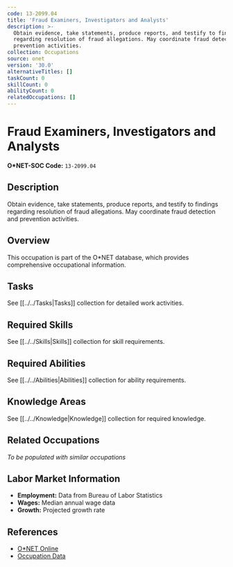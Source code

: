 ```yaml
---
code: 13-2099.04
title: 'Fraud Examiners, Investigators and Analysts'
description: >-
  Obtain evidence, take statements, produce reports, and testify to findings
  regarding resolution of fraud allegations. May coordinate fraud detection and
  prevention activities.
collection: Occupations
source: onet
version: '30.0'
alternativeTitles: []
taskCount: 0
skillCount: 0
abilityCount: 0
relatedOccupations: []
---
```

# Fraud Examiners, Investigators and Analysts

**O*NET-SOC Code:** `13-2099.04`

## Description

Obtain evidence, take statements, produce reports, and testify to findings regarding resolution of fraud allegations. May coordinate fraud detection and prevention activities.

## Overview

This occupation is part of the O*NET database, which provides comprehensive occupational information.

## Tasks

See [[../../Tasks|Tasks]] collection for detailed work activities.

## Required Skills

See [[../../Skills|Skills]] collection for skill requirements.

## Required Abilities

See [[../../Abilities|Abilities]] collection for ability requirements.

## Knowledge Areas

See [[../../Knowledge|Knowledge]] collection for required knowledge.

## Related Occupations

*To be populated with similar occupations*

## Labor Market Information

- **Employment:** Data from Bureau of Labor Statistics
- **Wages:** Median annual wage data
- **Growth:** Projected growth rate

## References

- [O*NET Online](https://www.onetonline.org/link/summary/13-2099.04)
- [Occupation Data](https://www.onetcenter.org/)
